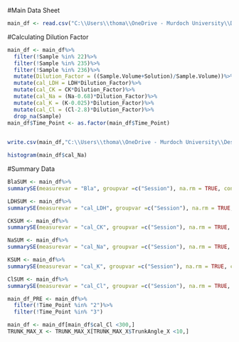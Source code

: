 #Main Data Sheet
```r
main_df <- read.csv("C:\\Users\\thoma\\OneDrive - Murdoch University\\Desktop\\PhD 2021\\Study 2 and 3\\AAADATA\\Bloods Data\\MAIN_DATA_SHEET.csv")
```

#Calculating Dilution Factor
```r
main_df <- main_df%>%
  filter(!Sample %in% 22)%>%
  filter(!Sample %in% 235)%>%
  filter(!Sample %in% 236)%>%
  mutate(Dilution_Factor = ((Sample.Volume+Solution)/Sample.Volume))%>%
  mutate(cal_LDH = LDH*Dilution_Factor)%>%
  mutate(cal_CK = CK*Dilution_Factor)%>%
  mutate(cal_Na = (Na-0.68)*Dilution_Factor)%>%
  mutate(cal_K = (K-0.025)*Dilution_Factor)%>%
  mutate(cal_Cl = (Cl-2.8)*Dilution_Factor)%>%
  drop_na(Sample)
main_df$Time_Point <- as.factor(main_df$Time_Point)
  
```


```r
write.csv(main_df,"C:\\Users\\thoma\\OneDrive - Murdoch University\\Desktop\\PhD 2022\\Publications\\Study 2 - Bloods\\Main_Data_Frame (22-08-2022).csv",row.names = FALSE)
```

```r
histogram(main_df$cal_Na)
```


#Summary Data
```r
BlaSUM <- main_df%>%
summarySE(measurevar = "Bla", groupvar =c("Session"), na.rm = TRUE, conf.interval = 0.95, .drop = TRUE)

LDHSUM <- main_df%>%
summarySE(measurevar = "cal_LDH", groupvar =c("Session"), na.rm = TRUE, conf.interval = 0.95, .drop = TRUE)

CKSUM <- main_df%>%
summarySE(measurevar = "cal_CK", groupvar =c("Session"), na.rm = TRUE, conf.interval = 0.95, .drop = TRUE)

NaSUM <- main_df%>%
summarySE(measurevar = "cal_Na", groupvar =c("Session"), na.rm = TRUE, conf.interval = 0.95, .drop = TRUE)

KSUM <- main_df%>%
summarySE(measurevar = "cal_K", groupvar =c("Session"), na.rm = TRUE, conf.interval = 0.95, .drop = TRUE)

ClSUM <- main_df%>%
summarySE(measurevar = "cal_Cl", groupvar =c("Session"), na.rm = TRUE, conf.interval = 0.95, .drop = TRUE)
```

```r
main_df_PRE <- main_df%>%
  filter(!Time_Point %in% "2")%>%
  filter(!Time_Point %in% "3")

main_df <- main_df[main_df$cal_Cl <300,]
TRUNK_MAX_X <- TRUNK_MAX_X[TRUNK_MAX_X$TrunkAngle_X <10,]
```


